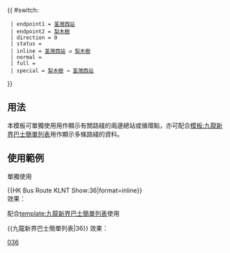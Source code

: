 {{ #switch: {{{format|}}}
  | endpoint1 = [[荃灣西站公共運輸交匯處|荃灣西站]]
  | endpoint2 = [[梨木樹公共運輸交匯處|梨木樹]]
  | direction = 0
  | status =
  | inline = [[荃灣西站公共運輸交匯處|荃灣西站]] ↺ [[梨木樹公共運輸交匯處|梨木樹]]
  | normal =
  | full =
  | special = [[梨木樹公共運輸交匯處|梨木樹]] → [[荃灣西站公共運輸交匯處|荃灣西站]]
}}<noinclude>
==用法==
本模板可單獨使用用作顯示有關路綫的兩邊總站或循環點，亦可配合[[模板:九龍新界巴士簡單列表]]用作顯示多條路綫的資料。

==使用範例==
;單獨使用
<nowiki>{{HK Bus Route KLNT Show:36|format=inline}}</nowiki><br>
效果：{{HK Bus Route KLNT Show:36|format=inline}}

;配合[[template:九龍新界巴士簡單列表]]使用
<nowiki>{{九龍新界巴士簡單列表|36}}</nowiki>
效果：{{九龍新界巴士簡單列表|36}}
[[Category:九龍巴士路線模板|036]]</noinclude>